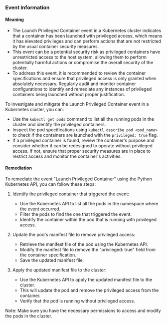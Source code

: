 
### Event Information

#### Meaning

- The Launch Privileged Container event in a Kubernetes cluster indicates that a container has been launched with privileged access, which means it has elevated privileges and can perform actions that are not restricted by the usual container security measures.
- This event can be a potential security risk as privileged containers have unrestricted access to the host system, allowing them to perform potentially harmful actions or compromise the overall security of the cluster.
- To address this event, it is recommended to review the container specifications and ensure that privileged access is only granted when absolutely necessary. Regularly audit and monitor container configurations to identify and remediate any instances of privileged containers being launched without proper justification.

To investigate and mitigate the Launch Privileged Container event in a Kubernetes cluster, you can:
- Use the `kubectl get pods` command to list all the running pods in the cluster and identify the privileged containers.
- Inspect the pod specifications using `kubectl describe pod <pod_name>` to check if the containers are launched with the `privileged: true` flag.
- If a privileged container is found, review the container's purpose and consider whether it can be redesigned to operate without privileged access. If not, ensure that proper security measures are in place to restrict access and monitor the container's activities.

#### Remediation

To remediate the event "Launch Privileged Container" using the Python Kubernetes API, you can follow these steps:

1. Identify the privileged container that triggered the event:
   - Use the Kubernetes API to list all the pods in the namespace where the event occurred.
   - Filter the pods to find the one that triggered the event.
   - Identify the container within the pod that is running with privileged access.

2. Update the pod's manifest file to remove privileged access:
   - Retrieve the manifest file of the pod using the Kubernetes API.
   - Modify the manifest file to remove the "privileged: true" field from the container specification.
   - Save the updated manifest file.

3. Apply the updated manifest file to the cluster:
   - Use the Kubernetes API to apply the updated manifest file to the cluster.
   - This will update the pod and remove the privileged access from the container.
   - Verify that the pod is running without privileged access.

Note: Make sure you have the necessary permissions to access and modify the pods in the cluster.


